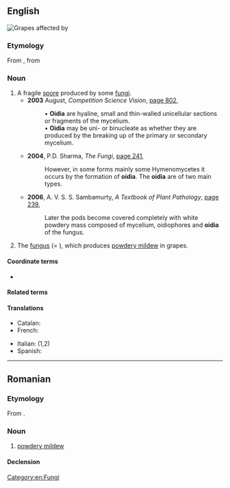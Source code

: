 {{also|Oidium|oïdium}}

==English==
[[File:UncinulaNecatorOnGrapes.jpg|right|thumb|Grapes affected by {{taxlink|Erysiphe necator|species|noshow=1}}]]
{{wikipedia}}

===Etymology===
From {{bor|en|LL.|ōidium}}, from {{der|en|grc|ᾠόν||egg}} {{suffix|en||ium}}

===Noun===
{{en-noun|oidia}}

# A fragile [[spore]] produced by some [[fungus|fungi]].
#* '''2003''' August, ''Competition Science Vision'', [http://books.google.com.au/books?id=1ugDAAAAMBAJ&pg=PA802&dq=%22oidium%22%7C%22oidia%22&hl=en&sa=X&ei=eTlKVPnIKIuE8gXqx4GIBg&redir_esc=y#v=onepage&q=%22oidium%22%7C%22oidia%22&f=false page 802],
#*: • '''Oidia''' are hyaline, small and thin-walled unicellular sections or fragments of the mycelium.
#*: • '''Oidia''' may be uni- or binucleate as whether they are produced by the breaking up of the primary or secondary mycelium.
#* '''2004''', P.D. Sharma, ''The Fungi'', [http://books.google.com.au/books?id=zBP_3V_8VnMC&pg=PA241&dq=%22oidium%22%7C%22oidia%22&hl=en&sa=X&ei=eTlKVPnIKIuE8gXqx4GIBg&redir_esc=y#v=onepage&q=%22oidium%22%7C%22oidia%22&f=false page 241],
#*: However, in some forms mainly some Hymenomycetes it occurs by the formation of '''oidia'''. The '''oidia''' are of two main types.
#* '''2006''', A. V. S. S. Sambamurty, ''A Textbook of Plant Pathology'', [http://books.google.com.au/books?id=x75tq4XPosoC&pg=PA239&dq=%22oidium%22%7C%22oidia%22&hl=en&sa=X&ei=eTlKVPnIKIuE8gXqx4GIBg&redir_esc=y#v=onepage&q=%22oidium%22%7C%22oidia%22&f=false page 239],
#*: Later the pods become covered completely with white powdery mass composed of mycelium, oidiophores and '''oidia''' of the fungus.
# The [[fungus]] {{taxlink|Erysiphe necator|species|noshow=1}} (= {{taxlink|Uncinula necator|species|noshow=1}}), which produces [[powdery mildew]] in grapes.

====Coordinate terms====
* {{l|en|conidium}}

====Related terms====
{{col3|en|oidiomycosis|oidial|oidiophore}}

====Translations====
{{trans-top}}
* Catalan: {{t+|ca|oïdi|m}}
* French: {{t+|fr|oïdium|m}}
{{trans-mid}}
* Italian: {{t|it|oidio|m}} (1,2)
* Spanish: {{t|es|oídio|m}}
{{trans-bottom}}

[[Category:en:Fungi]]

----

==Romanian==

===Etymology===
From {{bor|ro|fr|oïdium}}.

===Noun===
{{ro-noun|n|-}}

# [[powdery mildew]]

====Declension====
{{ro-noun-n|n=sg}}